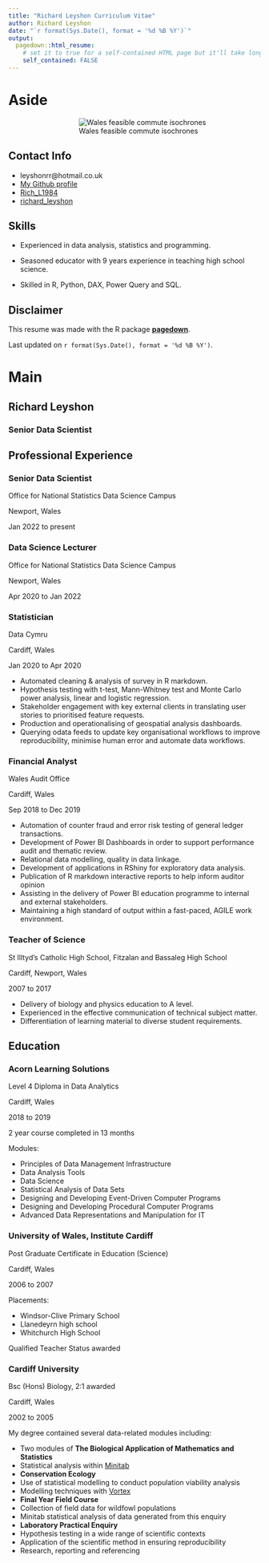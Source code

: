 ```yaml
---
title: "Richard Leyshon Curriculum Vitae"
author: Richard Leyshon
date: "`r format(Sys.Date(), format = '%d %B %Y')`"
output:
  pagedown::html_resume:
    # set it to true for a self-contained HTML page but it'll take longer to render
    self_contained: FALSE
---
```


Aside
====================================

<div style="align:center;padding-left:20%;">
![Wales feasible commute isochrones](www/wales_DarkBG.png)
</div>



Contact Info {#contact}
--------------------------------------------------------------------------------
<div>
- <i class="fa fa-envelope"></i> leyshonrr@hotmail.co.uk
- <i class="fab fa-github-square"></i> [My Github profile](https://github.com/r-leyshon)
- <i class="fab fa-twitter-square"></i> [Rich_L1984](https://twitter.com/Rich_L1984)
- <i class="fab fa-linkedin"></i> [richard_leyshon](https://www.linkedin.com/in/richard-leyshon-316121163/)
<br>
</div>



Skills {#skills}
--------------------------------------------------------------------------------

- Experienced in data analysis, statistics and programming.

- Seasoned educator with 9 years experience in teaching high school science.

- Skilled in R, Python, DAX, Power Query and SQL. 


Disclaimer {#disclaimer}
--------------------------------------------------------------------------------

This resume was made with the R package [**pagedown**](https://github.com/rstudio/pagedown).

Last updated on `r format(Sys.Date(), format = '%d %B %Y')`.



Main
================================================================================

Richard Leyshon {#title}
--------------------------------------------------------------------------------

### Senior Data Scientist




Professional Experience {data-icon=suitcase data-concise=true}
--------------------------------------------------------------------------------

### Senior Data Scientist

Office for National Statistics Data Science Campus

Newport, Wales

Jan 2022 to present

### Data Science Lecturer

Office for National Statistics Data Science Campus

Newport, Wales

Apr 2020 to Jan 2022


### Statistician  

Data Cymru  

Cardiff, Wales

Jan 2020 to Apr 2020

- Automated cleaning & analysis of survey in R markdown.
- Hypothesis testing with t-test, Mann-Whitney test and Monte Carlo power
analysis, linear and logistic regression.
- Stakeholder engagement with key external clients in translating user stories
to prioritised feature requests.
- Production and operationalising of geospatial analysis dashboards.
- Querying odata feeds to update key organisational workflows to improve reproducibility, minimise human error and automate data workflows.

### Financial Analyst

Wales Audit Office  

Cardiff, Wales  

Sep 2018 to Dec 2019

- Automation of counter fraud and error risk testing of general ledger
transactions.
- Development of Power BI Dashboards in order to support performance audit and thematic review.
- Relational data modelling, quality in data linkage.
- Development of applications  in RShiny for exploratory data analysis.
- Publication of R markdown interactive reports to help inform auditor opinion
- Assisting in the delivery of Power BI education programme to internal and external stakeholders.
- Maintaining a high standard of output within a fast-paced, AGILE work
environment.

### Teacher of Science  

St Illtyd's Catholic High School, Fitzalan and Bassaleg High School  

Cardiff, Newport,  Wales

2007 to 2017

- Delivery of biology and physics education to A level.
- Experienced in the effective communication of technical subject matter.
- Differentiation of learning material to diverse student requirements.







Education {data-icon=graduation-cap data-concise=true}
--------------------------------------------------------------------------------

### Acorn Learning Solutions
Level 4 Diploma in Data Analytics

Cardiff, Wales

2018 to 2019

2 year course completed in 13 months

Modules: 

- Principles of Data Management Infrastructure
- Data Analysis Tools
- Data Science
- Statistical Analysis of Data Sets
- Designing and Developing Event-Driven Computer Programs
- Designing and Developing Procedural Computer Programs
- Advanced Data Representations and Manipulation for IT 



### University of Wales, Institute Cardiff
Post Graduate Certificate in Education (Science)

Cardiff, Wales

2006 to 2007

Placements:

- Windsor-Clive Primary School
- Llanedeyrn high school
- Whitchurch High School

Qualified Teacher Status awarded


### Cardiff University
Bsc (Hons) Biology, 2:1 awarded

Cardiff, Wales

2002 to 2005

My degree contained several data-related modules including:

- Two modules of **The Biological Application of Mathematics and Statistics**
- Statistical analysis within [Minitab](https://www.minitab.com/en-us/products/minitab/)
- **Conservation Ecology**
- Use of statistical modelling to conduct population viability analysis 
- Modelling techniques with [Vortex](https://www.cpsg.org/our-approach/science-based-tools/vortex) 
- **Final Year Field Course**
- Collection of field data for wildfowl populations
- Minitab statistical analysis of data generated from this enquiry
- **Laboratory Practical Enquiry**
- Hypothesis testing in a wide range of scientific contexts
- Application of the scientific method in ensuring reproducibility
- Research, reporting and referencing




